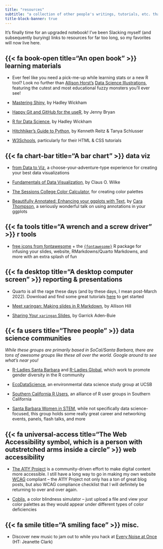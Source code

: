 ```yaml
---
title: "resources"
subtitle: "a collection of other people's writings, tutorials, etc. that I find particularly helpful"
title-block-banner: true
---
```


It's finally time for an upgraded notebook! I've been Slacking myself (and subsequently burying) links to resources for far too long, so my favorites will now live here. 

## {{< fa book-open title="An open book" >}} learning materials

* Ever feel like you need a pick-me-up while learning stats or a new R tool? Look no further than [Allison Horst's](https://twitter.com/allison_horst) [Data Science Illustrations](https://allisonhorst.com/), featuring the cutest and most educational fuzzy monsters you'll ever see!

* [Mastering Shiny](https://mastering-shiny.org/index.html), by Hadley Wickham 

* [Happy Git and GitHub for the useR](https://happygitwithr.com/), by Jenny Bryan

* [R for Data Science](https://r4ds.had.co.nz/), by Hadley Wickham

* [Hitchhiker's Guide to Python](https://docs.python-guide.org/), by Kenneth Reitz & Tanya Schlusser

* [W3Schools](https://www.w3schools.com/default.asp), particularly for their HTML & CSS tutorials

## {{< fa chart-bar title="A bar chart" >}} data viz

* [from Data to Viz](https://www.data-to-viz.com/), a choose-your-adventure-type experience for creating your best data visualizations

* [Fundamentals of Data Visualization](https://clauswilke.com/dataviz/), by Claus O. Wilke

* [The Sessions College Color Calculator](https://www.sessions.edu/color-calculator/), for creating color palettes

* [Beautifully Annotated: Enhancing your ggplots with Text](https://www.cararthompson.com/talks/rl-cambridge-beautifully-annotated/), by [Cara Thompson](https://www.cararthompson.com/about.html), a seriously wonderful talk on using annotations in your ggplots

## {{< fa tools title="A wrench and a screw driver" >}} r tools

* [free icons from fontawesome](https://fontawesome.com/v5/search?m=free) + the [`{fontawesome}`](https://github.com/rstudio/fontawesome) R package for infusing your slides, website, RMarkdowns/Quarto Markdowns, and more with an extra splash of fun

## {{< fa desktop title="A desktop computer screen" >}} reporting & presentations

* Quarto is all the rage these days (and by these days, I mean post-March 2022). Download and find some great tutorials [here](https://quarto.org/) to get started

* [Meet xaringan: Making slides in R Markdown](https://arm.rbind.io/slides/xaringan.html#1), by Allison Hill

* [Sharing Your `xaringan` Slides](https://www.garrickadenbuie.com/blog/sharing-xaringan-slides/), by Garrick Aden-Buie

## {{< fa users title="Three people" >}} data science communities

*While these groups are primarily based in SoCal/Santa Barbara, there are tons of awesome groups like these all over the world. Google around to see what's near you!*

* [R-Ladies Santa Barbara](https://www.meetup.com/rladies-santa-barbara/) and [R-Ladies Global](https://rladies.org/), which work to promote gender diversity in the R community  

* [EcoDataScience](https://eco-data-science.github.io/), an environmental data science study group at UCSB  
* [Southern California R Users](https://socalr.org/), an alliance of R user groups in Southern California  
* [Santa Barbara Women in STEM](https://www.sbwomeninstem.org/), while not specifically data science-focused, this group holds some really great career and networking events, panels, flash talks, and more

## {{< fa universal-access title="The Web Accessibility symbol, which is a person with outstretched arms inside a circle" >}} web accessibility

* [The A11Y Project](https://www.a11yproject.com/) is a community-driven effort to make digital content more accessible. I still have a long way to go in making my own website [WCAG](https://www.w3.org/WAI/standards-guidelines/wcag/) compliant -- the A11Y Project not only has a ton of great blog posts, but also WCAG compliance checklist that I will definitely be returning to over and over again.  

* [Coblis](https://www.color-blindness.com/coblis-color-blindness-simulator/), a color blindness simulator -- just upload a file and view your color palettes as they would appear under different types of color deficiencies

## {{< fa smile title="A smiling face" >}} misc.

* Discover new music to jam out to while you hack at [Every Noise at Once](https://everynoise.com/engenremap.html) (HT: Jeanette Clark)